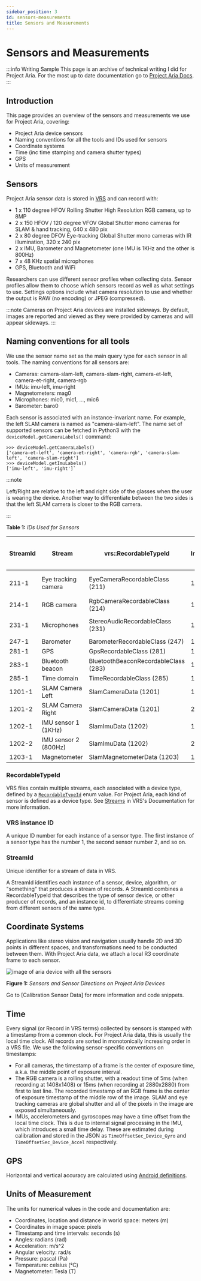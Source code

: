 ```yaml
---
sidebar_position: 3
id: sensors-measurements
title: Sensors and Measurements
---
```


# Sensors and Measurements

:::info Writing Sample
This page is an archive of technical writing I did for Project Aria. For the most up to date documentation go to [Project Aria Docs](https://facebookresearch.github.io/projectaria_tools/docs/intro).
:::

## Introduction
This page provides an overview of the sensors and measurements we use for Project Aria, covering:

* Project Aria device sensors
* Naming conventions for all the tools and IDs used for sensors
* Coordinate systems
* Time (inc time stamping and camera shutter types)
* GPS
* Units of measurement


## Sensors

Project Aria sensor data is stored in [VRS](https://facebookresearch.github.io/vrs/docs/Overview) and can record with:

* 1 x 110 degree HFOV Rolling Shutter High Resolution RGB camera, up to 8MP
* 2 x 150 HFOV / 120 degree VFOV Global Shutter mono cameras for SLAM & hand tracking, 640 x 480 pix
* 2 x 80 degree DFOV Eye-tracking Global Shutter mono cameras with IR illumination, 320 x 240 pix
* 2 x IMU, Barometer and Magnetometer (one IMU is 1KHz and the other is 800Hz)
* 7 x 48 KHz spatial microphones
* GPS, Bluetooth and WiFi

Researchers can use different sensor profiles when collecting data. Sensor profiles allow them to choose which sensors record as well as what settings to use. Settings options include what camera resolution to use and whether the output is RAW (no encoding) or JPEG (compressed).

:::note
Cameras on Project Aria devices are installed sideways. By default, images are reported and viewed as they were provided by cameras and will appear sideways.
:::


## Naming conventions for all tools

We use the sensor name set as the main query type for each sensor in all tools. The naming conventions for all sensors are:

* Cameras: camera-slam-left, camera-slam-right, camera-et-left, camera-et-right, camera-rgb
* IMUs: imu-left, imu-right
* Magnetometers: mag0
* Microphones: mic0, mic1, ..., mic6
* Barometer: baro0

Each sensor is associated with an instance-invariant name. For example, the left SLAM camera is named as "camera-slam-left". The name set of supported sensors can be fetched in Python3 with the `deviceModel.getCameraLabels()` command:

```
>>> deviceModel.getCameraLabels()
['camera-et-left', 'camera-et-right', 'camera-rgb', 'camera-slam-left', 'camera-slam-right']
>>> deviceModel.getImuLabels()
['imu-left', 'imu-right']`
```


:::note

Left/Right are relative to the left and right side of the glasses when the user is wearing the device. Another way to differentiate between the two sides is that the left SLAM camera is closer to the RGB camera.

:::


**Table 1:** *IDs Used for Sensors*

|StreamId |Stream |vrs::RecordableTypeId |VRS Instance ID |Calibration labels for coordinate transform |DataProvider API |
|--- |--- |--- |--- |--- |--- |
|211-1 |Eye tracking camera |EyeCameraRecordableClass (211) |1 |`camera-et-left` `camera-et-right` |getEyeCameraPlayer() |
|214-1 |RGB camera |RgbCameraRecordableClass (214) |1 |`camera-rgb` |getRgbCameraPlayer() |
|231-1 |Microphones |StereoAudioRecordableClass (231) |1 |`mic0`, `mic1`, `mic2`, ..., `mic6` |getAudioPlayer() |
|247-1 |Barometer |BarometerRecordableClass (247) |1 |`baro0` |getBarometerPlayer() |
|281-1 |GPS |GpsRecordableClass (281) |1 | |getGpsPlayer() |
|283-1 |Bluetooth beacon |BluetoothBeaconRecordableClass (283) |1 | |getBluetoothBeaconPlayer() |
|285-1 |Time domain |TimeRecordableClass (285) |1 | |getTimeSyncPlayer() |
|1201-1 |SLAM Camera Left |SlamCameraData (1201) |1 |`camera-slam-left` |getSlamLeftCameraPlayer() |
|1201-2 |SLAM Camera Right |SlamCameraData (1201) |2 |`camera-slam-right` |getSlamRightCameraPlayer() |
|1202-1 |IMU sensor 1 (1KHz) |SlamImuData (1202) |1 |`imu-right` |getImuRightPlayer() |
|1202-2 |IMU sensor 2 (800Hz) |SlamImuData (1202) |2 |`imu-left` |getImuLeftPlayer() |
|1203-1 |Magnetometer |SlamMagnetometerData (1203) |1 |`mag0` |getMagnetometerPlayer() |


### RecordableTypeId

VRS files contain multiple streams, each associated with a device type, defined by a [`RecordableTypeId`](https://github.com/facebookresearch/vrs/blob/main/vrs/StreamId.h) enum value. For Project Aria, each kind of sensor is defined as a device type. See [Streams](https://facebookresearch.github.io/vrs/docs/FileStructure#streams) in VRS's Documentation for more information.

### VRS instance ID

A unique ID number for each instance of a sensor type. The first instance of a sensor type has the number 1, the second sensor number 2, and so on.

### StreamId

Unique identifier for a stream of data in VRS.

A StreamId identifies each instance of a sensor, device, algorithm, or "something" that produces a stream of records. A StreamId combines a RecordableTypeId that describes the type of sensor device, or other producer of records, and an instance id, to differentiate streams coming from different sensors of the same type.

## Coordinate Systems

Applications like stereo vision and navigation usually handle 2D and 3D points in different spaces, and transformations need to be conducted between them. With Project Aria data, we attach a local R3 coordinate frame to each sensor.


![image of aria device with all the sensors](/img/adt/aria_ref_frames_all_black.png)

**Figure 1:** *Sensors and Sensor Directions on Project Aria Devices*

Go to [Calibration Sensor Data] for more information and code snippets.

## Time

Every signal (or Record in VRS terms) collected by sensors is stamped with a timestamp from a common clock. For Project Aria data, this is usually the local time clock. All records are sorted in monotonically increasing order in a VRS file. We use the following sensor-specific conventions on timestamps:

* For all cameras, the timestamp of a frame is the center of exposure time, a.k.a. the middle point of exposure interval.
* The RGB camera is a rolling shutter, with a readout time of 5ms (when recording at 1408x1408) or 15ms (when recording at 2880x2880) from first to last line. The recorded timestamp of an RGB frame is the center of exposure timestamp of the middle row of the image. SLAM and eye tracking cameras are global shutter and all of the pixels in the image are exposed simultaneously.
* IMUs, accelerometers and gyroscopes may have a time offset from the local time clock. This is due to internal signal processing in the IMU, which introduces a small time delay. These are estimated during calibration and stored in the JSON as `TimeOffsetSec_Device_Gyro` and `TimeOffsetSec_Device_Accel` respectively.

## GPS
Horizontal and vertical accuracy are calculated using [Android definitions](https://developer.android.com/reference/android/location/Location#getAccuracy).

## Units of Measurement

The units for numerical values in the code and documentation are:


* Coordinates, location and distance in world space: meters (m)
* Coordinates in image space: pixels
* Timestamp and time intervals: seconds (s)
* Angles: radians (rad)
* Acceleration: m/s^2
* Angular velocity: rad/s
* Pressure: pascal (Pa)
* Temperature: celsius (°C)
* Magnetometer: Tesla (T)
